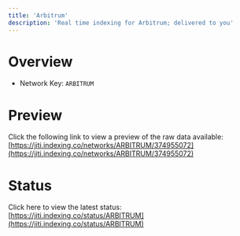 ```yaml
---
title: 'Arbitrum'
description: 'Real time indexing for Arbitrum; delivered to you'
---
```


# Overview
- Network Key: `ARBITRUM`

# Preview
Click the following link to view a preview of the raw data available: [https://jiti.indexing.co/networks/ARBITRUM/374955072](https://jiti.indexing.co/networks/ARBITRUM/374955072)

# Status
Click here to view the latest status: [https://jiti.indexing.co/status/ARBITRUM](https://jiti.indexing.co/status/ARBITRUM)
